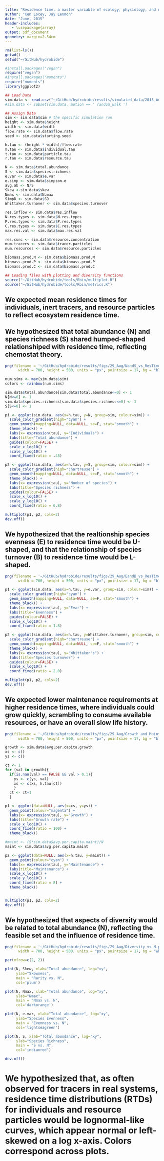 ```yaml
---
title: "Residence time, a master variable of ecology, physiology, and natural selection"
author: "Ken Locey, Jay Lennon"
date: "June, 2015"
header-includes:
   - \usepackage{array}
output: pdf_document
geometry: margin=2.54cm
---
```



```r
rm(list=ls()) 
getwd() 
setwd("~/GitHub/hydrobide") 
```

```r
#install.packages("vegan") 
require("vegan") 
#install.packages("moments")
require("moments")
library(ggplot2)
```

```r
## Load Data
sim.data <- read.csv("~/GitHub/hydrobide/results/simulated_data/2015_August/29_Aug/SimData.csv")  
#sim.data <- subset(sim.data, motion == ' random_walk ')
```

```r
## Assign Data
sim <- sim.data$sim # the specific simulation run
height <- sim.data$height
width <- sim.data$width
flow.rate <- sim.data$flow.rate
seed <- sim.data$starting.seed

h.tau <- (height * width)/flow.rate
m.tau <- sim.data$individual.tau
t.tau <- sim.data$particle.tau
r.tau <- sim.data$resource.tau

N <- sim.data$total.abundance
S <- sim.data$species.richness
e.var <- sim.data$e.var
e.simp <- sim.data$simpson.e
avg.ab <- N/S
Skew <-sim.data$skew
Nmax <- sim.data$N.max
SimpD <- sim.data$SD
Whittaker.turnover <- sim.data$species.turnover

res.inflow <- sim.data$res.inflow
N.res.types <- sim.data$N.res.types
P.res.types <- sim.data$P.res.types
C.res.types <- sim.data$C.res.types
max.res.val <- sim.data$max.res.val

res.conc <- sim.data$resource.concentration
num.tracers <- sim.data$tracer.particles
num.resources <- sim.data$resource.particles

biomass.prod.N <- sim.data$biomass.prod.N
biomass.prod.P <- sim.data$biomass.prod.P
biomass.prod.C <- sim.data$biomass.prod.C
```


```r
## Loading files with plotting and diversity functions
source("~/GitHub/hydrobide/tools/Rbin/multiplot.R")
source("~/GitHub/hydrobide/tools/Rbin/metrics.R")
```

## We expected mean residence times for individuals, inert tracers, and resource particles to reflect ecosystem residence time.

## We hypothesized that total abundance (N) and species richness (S) shared humped-shaped relationshiped with residence time, reflecting chemostat theory.

```r

png(filename = '~/GitHub/hydrobide/results/figs/29_Aug/NandS_vs_ResTime.png',
      width = 700, height = 500, units = "px", pointsize = 17, bg = "black")

num.sims <- max(sim.data$sim)
colors <- rainbow(num.sims)

sim.data$total.abundance[sim.data$total.abundance<=0] <- 1
N[N<=0] <- 1
sim.data$species.richness[sim.data$species.richness<=0] <- 1
S[S<=0] <- 1

p1 <- ggplot(sim.data, aes(x=h.tau, y=N, group=sim, colour=sim)) +
  scale_color_gradient(high="cyan") +
  geom_smooth(mapping=NULL, data=NULL, se=F, stat="smooth") +
  theme_black() +
  labs(x= expression(tau), y="Individuals") +
  labs(title="Total abundance") +
  guides(colour=FALSE) + 
  scale_x_log10() +
  scale_y_log10() +
  coord_fixed(ratio = .48)

p2 <- ggplot(sim.data, aes(x=h.tau, y=S, group=sim, colour=sim)) +
  scale_color_gradient(high="chartreuse") +
  geom_smooth(mapping=NULL, data=NULL, se=F, stat="smooth") +
  theme_black() +
  labs(x= expression(tau), y="Number of species") +
  labs(title="Species richness") +
  guides(colour=FALSE) +
  scale_x_log10() +
  scale_y_log10() +
  coord_fixed(ratio = 0.8)

multiplot(p1, p2, cols=2)
dev.off()
```


## We hypothesized that the realtionship species evenness (E) to residence time would be U-shaped, and that the relationship of species turnover (B) to residence time would be L-shaped.

```r
  
png(filename = '~/GitHub/hydrobide/results/figs/29_Aug/EandB_vs_ResTime.png',
      width = 700, height = 500, units = "px", pointsize = 17, bg = "black")

p1 <- ggplot(sim.data, aes(x=h.tau, y=e.var, group=sim, colour=sim)) +
  scale_color_gradient(high="cyan") +
  geom_smooth(mapping=NULL, data=NULL, se=F, stat="smooth") +
  theme_black() +
  labs(x= expression(tau), y="Evar") +
  labs(title="Evenness") +
  guides(colour=FALSE) + 
  scale_x_log10() + 
  coord_fixed(ratio = 1.8)

p2 <- ggplot(sim.data, aes(x=h.tau, y=Whittaker.turnover, group=sim, colour=sim)) +
  scale_color_gradient(high="chartreuse") +
  geom_smooth(mapping=NULL, data=NULL, se=F, stat="smooth") +
  theme_black() +
  labs(x= expression(tau), y="Whittaker's") +
  labs(title="Species turnover") +
  guides(colour=FALSE) +
  scale_x_log10() +
  coord_fixed(ratio = 2.0)

multiplot(p1, p2, cols=2)
dev.off()
```


## We expected lower maintenance requirements at higher residence times, where individuals could grow quickly, scrambling to consume available resources, or have an overall slow life history.

```r

png(filename = '~/GitHub/hydrobide/results/figs/29_Aug/Growth_and_Maint.png',
      width = 700, height = 500, units = "px", pointsize = 17, bg = "black")

growth <- sim.data$avg.per.capita.growth
xs <- c()
ys <- c()

ct <- 1
for (val in growth){
  if(is.nan(val) == FALSE && val > 0.1){
    ys <- c(ys, val)
    xs <- c(xs, h.tau[ct])
    }
  ct <- ct+1
  }

p1 <- ggplot(data=NULL, aes(x=xs, y=ys)) +
  geom_point(colour="magenta") +
  labs(x= expression(tau), y="Growth") +
  labs(title="Growth rate") +
  scale_x_log10() +
  coord_fixed(ratio = 100) +
  theme_black()

#maint <- (S*sim.data$avg.per.capita.maint)/N
maint <- sim.data$avg.per.capita.maint

p2 <- ggplot(data=NULL, aes(x=h.tau, y=maint)) +
  geom_point(colour="cyan") +
  labs(x= expression(tau), y="Maintenance") +
  labs(title="Maintenance") +
  scale_x_log10() +
  scale_y_log10() +
  coord_fixed(ratio = 8) +
  theme_black()


multiplot(p1, p2, cols=2)
dev.off()
```


## We hypothesized that aspects of diversity would be related to total abundance (N), reflecting the feasible set and the influence of residence time.

```r
png(filename = '~/GitHub/hydrobide/results/figs/29_Aug/Diversity_vs_N.png',
      width = 700, height = 500, units = "px", pointsize = 17, bg = "white")

par(mfrow=c(2, 2))

plot(N, Skew, xlab="Total abundance", log="xy",
     ylab="Skewness",
     main = "Rarity vs. N",
     col='plum')

plot(N, Nmax, xlab="Total abundance", log="xy",
     ylab="Nmax", 
     main = "Nmax vs. N",
     col='darkorange')

plot(N, e.var, xlab="Total abundance", log="xy",
     ylab="Species Evenness", 
     main = "Evenness vs. N",
     col='lightseagreen')

plot(N, S, xlab="Total abundance", log="xy",
     ylab="Species Richness", 
     main = "S vs. N",
     col='indianred')

dev.off()
```



# We hypothesized that, as often observed for tracers in real systems, residence time distributions (RTDs) for individuals and resource particles would be lognormal-like curves, which appear normal or left-skewed on a log x-axis. Colors correspond across plots.
